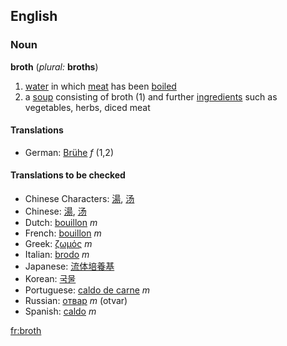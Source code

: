 ==English==
===Noun===
'''broth''' (''plural:'' '''broths''')
# [[water]] in which [[meat]] has been [[boil]]ed
# a [[soup]] consisting of broth (1) and further [[ingredient]]s such as vegetables, herbs, diced meat

====Translations====
*German: [[Brühe]] ''f'' (1,2)

====Translations to be checked====
*Chinese Characters: [[湯]], [[汤]]
*Chinese: [[湯]], [[汤]]
*Dutch: [[bouillon]] ''m''
*French: [[bouillon]] ''m''
*Greek: [[ζωμός]] ''m''
*Italian: [[brodo]] ''m''
*Japanese: [[流体培養基]]
*Korean: [[국물]]
*Portuguese: [[caldo de carne]] ''m''
*Russian: [[отвар]] ''m'' (otvar)
*Spanish: [[caldo]] ''m''

[[fr:broth]]